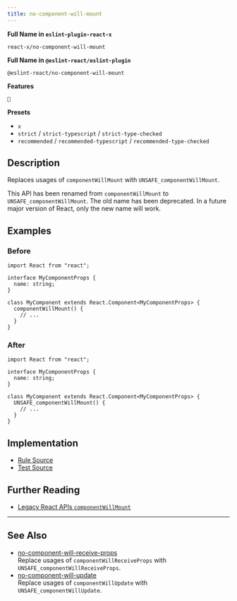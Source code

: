 ```yaml
---
title: no-component-will-mount
---
```


**Full Name in `eslint-plugin-react-x`**

```plain copy
react-x/no-component-will-mount
```

**Full Name in `@eslint-react/eslint-plugin`**

```plain copy
@eslint-react/no-component-will-mount
```

**Features**

`🔄`

**Presets**

- `x`
- `strict` / `strict-typescript` / `strict-type-checked`
- `recommended` / `recommended-typescript` / `recommended-type-checked`

## Description

Replaces usages of `componentWillMount` with `UNSAFE_componentWillMount`.

This API has been renamed from `componentWillMount` to `UNSAFE_componentWillMount`. The old name has been deprecated. In a future major version of React, only the new name will work.

## Examples

### Before

```tsx
import React from "react";

interface MyComponentProps {
  name: string;
}

class MyComponent extends React.Component<MyComponentProps> {
  componentWillMount() {
    // ...
  }
}
```

### After

```tsx
import React from "react";

interface MyComponentProps {
  name: string;
}

class MyComponent extends React.Component<MyComponentProps> {
  UNSAFE_componentWillMount() {
    // ...
  }
}
```

## Implementation

- [Rule Source](https://github.com/Rel1cx/eslint-react/tree/main/packages/plugins/eslint-plugin-react-x/src/rules/no-component-will-mount.ts)
- [Test Source](https://github.com/Rel1cx/eslint-react/tree/main/packages/plugins/eslint-plugin-react-x/src/rules/no-component-will-mount.spec.ts)

## Further Reading

- [Legacy React APIs `componentWillMount`](https://react.dev/reference/react/Component#componentwillmount)

---

## See Also

- [no-component-will-receive-props](./no-component-will-receive-props)\
  Replace usages of `componentWillReceiveProps` with `UNSAFE_componentWillReceiveProps`.
- [no-component-will-update](./no-component-will-update)\
  Replace usages of `componentWillUpdate` with `UNSAFE_componentWillUpdate`.
